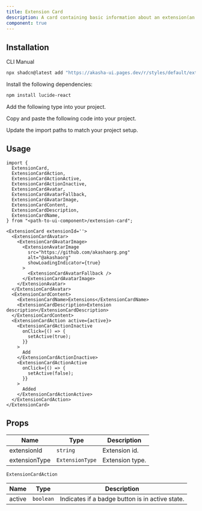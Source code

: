 ```yaml
---
title: Extension Card
description: A card containing basic information about an extension(an app, widget or plugin).
component: true
---
```


<ComponentPreview name="extension-card-demo" />

## Installation

<Tabs defaultValue="cli">

<TabsList>
  <TabsTrigger value="cli">CLI</TabsTrigger>
  <TabsTrigger value="manual">Manual</TabsTrigger>
</TabsList>
<TabsContent value="cli">

```bash
npx shadcn@latest add "https://akasha-ui.pages.dev/r/styles/default/extension-card.json"
```

</TabsContent>

<TabsContent value="manual">

<Steps>

<Step>Install the following dependencies:</Step>

```bash
npm install lucide-react
```

<Step>Add the following type into your project.</Step>

<ComponentSource name="extension-type" />

<Step>Copy and paste the following code into your project.</Step>

<ComponentSource name="extension-card" />

<Step>Update the import paths to match your project setup.</Step>

</Steps>

</TabsContent>

</Tabs>

## Usage

```tsx
import {
  ExtensionCard,
  ExtensionCardAction,
  ExtensionCardActionActive,
  ExtensionCardActionInactive,
  ExtensionCardAvatar,
  ExtensionCardAvatarFallback,
  ExtensionCardAvatarImage,
  ExtensionCardContent,
  ExtensionCardDescription,
  ExtensionCardName,
} from "<path-to-ui-component>/extension-card";
```

```tsx
<ExtensionCard extensionId=''>
  <ExtensionCardAvatar>
    <ExtensionCardAvatarImage>
      <ExtensionAvatarImage
        src="https://github.com/akashaorg.png"
        alt="@akashaorg"
        showLoadingIndicator={true}
      >
        <ExtensionCardAvatarFallback />
      </ExtensionCardAvatarImage>
    </ExtensionAvatar>
  </ExtensionCardAvatar>
  <ExtensionCardContent>
    <ExtensionCardName>Extensions</ExtensionCardName>
    <ExtensionCardDescription>Extension description</ExtensionCardDescription>
  </ExtensionCardContent>
  <ExtensionCardAction active={active}>
    <ExtensionCardActionInactive
      onClick={() => {
        setActive(true);
      }}
    >
      Add
    </ExtensionCardActionInactive>
    <ExtensionCardActionActive
      onClick={() => {
        setActive(false);
      }}
    >
      Added
    </ExtensionCardActionActive>
  </ExtensionCardAction>
</ExtensionCard>
```

## Props

| Name          | Type            | Description     |
| ------------- | --------------- | --------------- |
| extensionId   | `string`        | Extension id.   |
| extensionType | `ExtensionType` | Extension type. |

`ExtensionCardAction`

| Name   | Type      | Description                                     |
| ------ | --------- | ----------------------------------------------- |
| active | `boolean` | Indicates if a badge button is in active state. |
